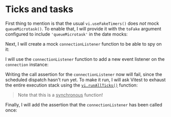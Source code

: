 # Ticks and tasks

First thing to mention is that the usual `vi.useFakeTimers()` does _not_ mock `queueMicrotask()`. To enable that, I will provide it with the `toFake` argument configured to include `'queueMicrotask'` in the date mocks:

<CodeFile file="connection.test.ts" range="3-11" highlight="4-6" />

Next, I will create a mock `connectionListener` function to be able to spy on it:

<CodeFile file="connection.test.ts" range="13-14" highlight="14" />

I will use the `connectionListener` function to add a new event listener on the `connection` instance:

<CodeFile file="connection.test.ts" range="16-17" highlight="17" />

Writing the call assertion for the `connectionListener` now will fail, since the scheduled dispatch hasn't run yet. To make it run, I will ask Vitest to exhaust the entire execution stack using the [`vi.runAllTicks()`](https://vitest.dev/api/vi.html#vi-runallticks) function:

<CodeFile file="connection.test.ts" range="19" />

> Note that this is a <u>synchronous</u> function!

Finally, I will add the assertion that the `connectionListener` has been called once:

<CodeFile file="connection.test.ts" range="21" />
